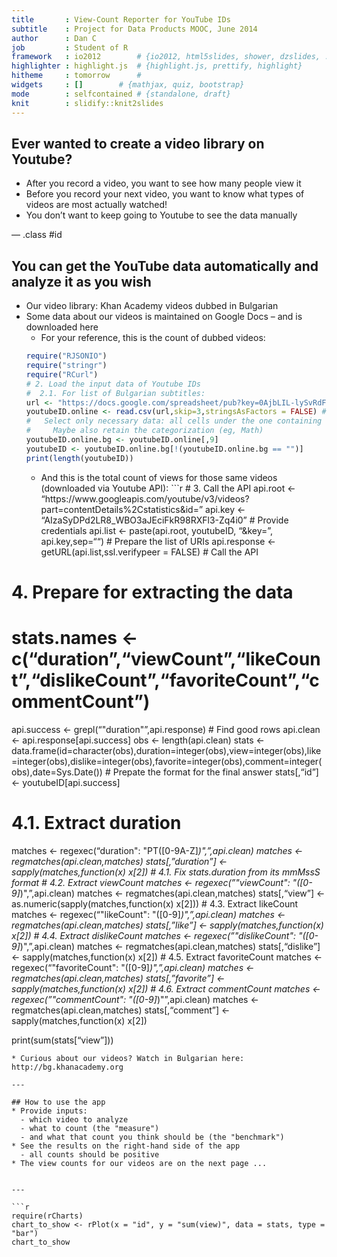 ```yaml
---
title       : View-Count Reporter for YouTube IDs
subtitle    : Project for Data Products MOOC, June 2014
author      : Dan C
job         : Student of R
framework   : io2012        # {io2012, html5slides, shower, dzslides, ...}
highlighter : highlight.js  # {highlight.js, prettify, highlight}
hitheme     : tomorrow      # 
widgets     : []        # {mathjax, quiz, bootstrap}
mode        : selfcontained # {standalone, draft}
knit        : slidify::knit2slides
---
```


## Ever wanted to create a video library on Youtube?
* After you record a video, you want to see how many people view it
* Before you record your next video, you want to know what types of videos are most actually watched!
* You don't want to keep going to Youtube to see the data manually

--- .class #id 

## You can get the YouTube data automatically and analyze it as you wish
* Our video library: Khan Academy videos dubbed in Bulgarian
* Some data about our videos is maintained on Google Docs -- and is downloaded here
  - For your reference, this is the count of dubbed videos:
``` r
require("RJSONIO")
require("stringr")
require("RCurl")
# 2. Load the input data of Youtube IDs
  #  2.1. For list of Bulgarian subtitles:
url <- "https://docs.google.com/spreadsheet/pub?key=0AjbLIL-lySvRdFJpMTh4TUpORzZubDl0YXlsejZ2QXc&single=true&gid=19&output=csv"
youtubeID.online <- read.csv(url,skip=3,stringsAsFactors = FALSE) # # fileEncoding = "windows-1251", encoding = "UTF8"
  #   Select only necessary data: all cells under the one containing "Българскo ID"
  #     Maybe also retain the categorization (eg, Math)
youtubeID.online.bg <- youtubeID.online[,9]
youtubeID <- youtubeID.online.bg[!(youtubeID.online.bg == "")]
print(length(youtubeID))
```
  - And this is the total count of views for those same videos (downloaded via Youtube API):
```r
# 3. Call the API
api.root <- "https://www.googleapis.com/youtube/v3/videos?part=contentDetails%2Cstatistics&id="
api.key <- "AIzaSyDPd2LR8_WBO3aJEciFkR98RXFl3-Zq4i0"   # Provide credentials
api.list <- paste(api.root, youtubeID, "&key=", api.key,sep="")   # Prepare the list of URIs
api.response <- getURL(api.list,ssl.verifypeer = FALSE)   # Call the API

# 4. Prepare for extracting the data
#     stats.names <- c("duration","viewCount","likeCount","dislikeCount","favoriteCount","commentCount")
api.success <- grepl("\"duration\"",api.response)   # Find good rows
api.clean <- api.response[api.success]
obs <- length(api.clean)
stats <- data.frame(id=character(obs),duration=integer(obs),view=integer(obs),like=integer(obs),dislike=integer(obs),favorite=integer(obs),comment=integer(obs),date=Sys.Date())  # Prepate the format for the final answer
stats[,"id"] <- youtubeID[api.success]

#   4.1. Extract duration
matches <- regexec("duration\": \"PT([0-9A-Z]*)\",\n",api.clean)
matches <- regmatches(api.clean,matches)
stats[,"duration"] <- sapply(matches,function(x) x[2])
#     4.1. Fix stats.duration from its mmMssS format
#   4.2. Extract viewCount
matches <- regexec("\"viewCount\": \"([0-9]*)\",\n",api.clean)
matches <- regmatches(api.clean,matches)
stats[,"view"] <- as.numeric(sapply(matches,function(x) x[2]))
#   4.3. Extract likeCount
matches <- regexec("\"likeCount\": \"([0-9]*)\",\n",api.clean)
matches <- regmatches(api.clean,matches)
stats[,"like"] <- sapply(matches,function(x) x[2])
#   4.4. Extract dislikeCount
matches <- regexec("\"dislikeCount\": \"([0-9]*)\",\n",api.clean)
matches <- regmatches(api.clean,matches)
stats[,"dislike"] <- sapply(matches,function(x) x[2])
#   4.5. Extract favoriteCount
matches <- regexec("\"favoriteCount\": \"([0-9]*)\",\n",api.clean)
matches <- regmatches(api.clean,matches)
stats[,"favorite"] <- sapply(matches,function(x) x[2])
#   4.6. Extract commentCount
matches <- regexec("\"commentCount\": \"([0-9]*)\"\n",api.clean)
matches <- regmatches(api.clean,matches)
stats[,"comment"] <- sapply(matches,function(x) x[2])

print(sum(stats["view"]))
```
* Curious about our videos? Watch in Bulgarian here:  http://bg.khanacademy.org

---

## How to use the app
* Provide inputs:
  - which video to analyze
  - what to count (the "measure")
  - and what that count you think should be (the "benchmark")
* See the results on the right-hand side of the app
  - all counts should be positive
* The view counts for our videos are on the next page ...


---

```r
require(rCharts)
chart_to_show <- rPlot(x = "id", y = "sum(view)", data = stats, type = "bar")
chart_to_show
```